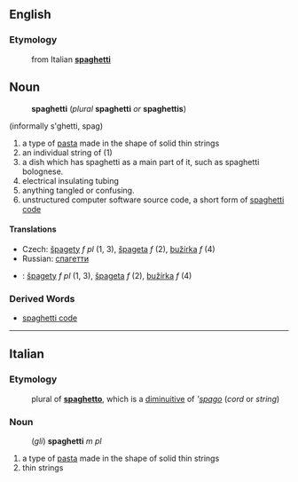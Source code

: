 ==English==
===Etymology===
:from Italian '''[[spaghetti#Italian|spaghetti]]'''
==Noun==
:'''spaghetti''' (''plural'' '''spaghetti''' ''or'' '''spaghettis''')
(informally s'ghetti, spag)
# a type of [[pasta]] made in the shape of solid thin strings
# an individual string of (1)
# a dish which has spaghetti as a main part of it, such as spaghetti bolognese.
# electrical insulating tubing
# anything tangled or confusing.
# unstructured computer software source code, a short form of [[spaghetti code]]
====Translations====
*Czech: [[špagety]]  ''f pl'' (1, 3), [[špageta]] ''f'' (2), [[bužírka]] ''f'' (4)
*Russian: [[спагетти]]
*{{sk}}: [[špagety#Slovak|špagety]] ''f pl'' (1, 3), [[špageta#Slovak|špageta]] ''f'' (2), [[bužírka#Slovak|bužírka]] ''f'' (4)

===Derived Words===
* [[spaghetti code]]
----

==Italian==
===Etymology===
:plural of '''[[spaghetto]]''', which is a [[diminuitive]] of '''[[spago]]'' (''cord'' or ''string'')
===Noun===
:(''gli'') '''spaghetti''' ''m pl''
# a type of [[pasta]] made in the shape of solid thin strings
# thin strings